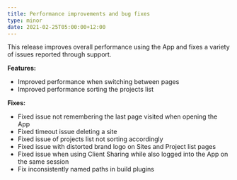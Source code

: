 ```yaml
---
title: Performance improvements and bug fixes
type: minor
date: 2021-02-25T05:00:00+12:00
---
```


This release improves overall performance using the App and fixes a variety of issues reported through support.

**Features:**

* Improved performance when switching between pages
* Improved performance sorting the projects list

**Fixes:**

* Fixed issue not remembering the last page visited when opening the App
* Fixed timeout issue deleting a site
* Fixed issue of projects list not sorting accordingly
* Fixed issue with distorted brand logo on Sites and Project list pages
* Fixed issue when using Client Sharing while also logged into the App on the same session
* Fix inconsistently named paths in build plugins
